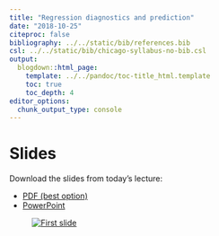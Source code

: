 ```yaml
---
title: "Regression diagnostics and prediction"
date: "2018-10-25"
citeproc: false
bibliography: ../../static/bib/references.bib
csl: ../../static/bib/chicago-syllabus-no-bib.csl
output:
  blogdown::html_page:
    template: ../../pandoc/toc-title_html.template
    toc: true
    toc_depth: 4
editor_options: 
  chunk_output_type: console
---
```


# Slides

Download the slides from today's lecture:

- [<i class="fas fa-file-pdf"></i> PDF (best option)](/slides/MPA-630_2018-10-25.pdf)
- [<i class="fas fa-file-powerpoint"></i> PowerPoint](/slides/MPA-630_2018-10-25.pptx)

<figure>
[![First slide](/images/slides/slides_2018-10-25.png)](/slides/MPA-630_2018-10-25.pdf)
</figure>


